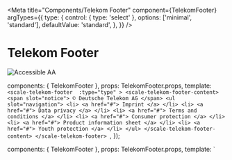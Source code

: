 
<Meta
  title="Components/Telekom Footer"
  component={TelekomFooter}
  argTypes={{
    type: {
      control: { type: 'select' },
      options: ['minimal', 'standard'],
      defaultValue: 'standard',
    },
  }}
/>

<div
  style={{
    display: 'inline-flex',
    alignItems: 'center',
    justifyContent: 'space-between',
    width: '100%',
  }}
>
  <h1>Telekom Footer</h1>
  <img src="assets/aa.png" alt="Accessible AA" />
</div>

  components: { TelekomFooter },
  props: TelekomFooter.props,
  template: `
    <scale-telekom-footer 
        :type="type"
    >
      <scale-telekom-footer-content>
        <span slot="notice"> © Deutsche Telekom AG </span>
        <ul slot="navigation">
          <li>
            <a href="#">
              Imprint
            </a>
          </li>
          <li>
            <a href="#">
              Data privacy
            </a>
          </li>
          <li>
            <a href="#">
              Terms and conditions
            </a>
          </li>
          <li>
            <a href="#">
              Consumer protection
            </a>
          </li>
          <li>
            <a href="#">
              Product information sheet
            </a>
          </li>
          <li>
            <a href="#">
              Youth protection
            </a>
          </li>
        </ul>
      </scale-telekom-footer-content>
    </scale-telekom-footer> 
  `,
});

  components: { TelekomFooter },
  props: TelekomFooter.props,
  template: `
  <div style="position: relative; height: 100%;">
    <scale-telekom-footer 
        :type="type"
        style="position:absolute; bottom: 0;  width: 100%;"
    >
      <scale-telekom-footer-content>
        <span slot="notice"> © Deutsche Telekom AG </span>
        <ul slot="navigation">
          <li>
            <a href="#">
              Imprint
            </a>
          </li>
          <li>
            <a href="#">
              Data privacy
            </a>
          </li>
          <li>
            <a href="#">
              Terms and conditions
            </a>
          </li>
          <li>
            <a href="#">
              Consumer protection
            </a>
          </li>
          <li>
            <a href="#">
              Product information sheet
            </a>
          </li>
          <li>
            <a href="#">
              Youth protection
            </a>
          </li>
        </ul>
      </scale-telekom-footer-content>
    </scale-telekom-footer> 
    </div>
  `,
});

  components: { TelekomFooter },
  props: TelekomFooter.props,
  template: `
    <scale-telekom-footer
      :type="type"
    >
      <scale-telekom-footer-content>
        <scale-telekom-footer-extended-navigation slot="extended-navigation">
          <scale-telekom-footer-extended-navigation-column heading="Topic One">
            <ul>
              <li>
                <a href="#">Topic One</a>
              </li>
              <li>
                <a href="#">Topic One</a>
              </li>
              <li>
                <a href="#">Topic One</a>
              </li>
              <li>
                <a href="#">Topic One</a>
              </li>
            </ul>
          </scale-telekom-footer-extended-navigation-column>
          <scale-telekom-footer-extended-navigation-column heading="Topic Two">
            <ul>
              <li>
                <a href="#">Topic Two</a>
              </li>
              <li>
                <a href="#">Topic Two</a>
              </li>
              <li>
                <a href="#">Topic Two</a>
              </li>
              <li>
                <a href="#">Topic Two</a>
              </li>
            </ul>
          </scale-telekom-footer-extended-navigation-column>
          <scale-telekom-footer-extended-navigation-column
            heading="Topic Three"
          >
            <ul>
              <li>
                <a href="#">Topic Three </a>
              </li>
              <li>
                <a href="#">Topic Three </a>
              </li>
              <li>
                <a href="#">Topic Three </a>
              </li>
              <li>
                <a href="#">Topic Three </a>
              </li>
            </ul>
          </scale-telekom-footer-extended-navigation-column>
          <scale-telekom-footer-extended-navigation-column heading="Topic Four">
            <ul>
              <li>
                <a href="#">Topic Four </a>
              </li>
              <li>
                <a href="#">Topic Four </a>
              </li>
              <li>
                <a href="#">Topic Four </a>
              </li>
              <li>
                <a href="#">Topic Four </a>
              </li>
            </ul>
          </scale-telekom-footer-extended-navigation-column>
        </scale-telekom-footer-extended-navigation>
        <span slot="notice"> © Deutsche Telekom AG </span>
        <ul slot="navigation">
          <li>
            <a href="#"> Imprint </a>
          </li>
          <li>
            <a href="#"> Data privacy </a>
          </li>
          <li>
            <a href="#"> Terms and conditions </a>
          </li>
          <li>
            <a href="#"> Consumer protection </a>
          </li>
          <li>
            <a href="#"> Product information sheet </a>
          </li>
          <li>
            <a href="#"> Youth protection </a>
          </li>
        </ul>
      </scale-telekom-footer-content>
    </scale-telekom-footer>
  `,
});

## Standard

<Canvas withSource="none">
  <Story name="Standard" height={400}>
    {Template.bind({})}
  </Story>
</Canvas>

<ArgsTable story="Standard" />

### Scoped CSS variables

```css
:host {
  --font-size: var(--telekom-typography-font-size-caption);
  --font-color: var(--telekom-color-text-and-icon-white-standard);

  --font-large: var(--telekom-text-style-ui);
  --background-footer: var(--telekom-color-ui-black);
  --background-footer-minimal: var(--telekom-color-background-canvas);
}
```

```html
<scale-telekom-footer>
  <scale-telekom-footer-content>
    <span slot="notice"> © Deutsche Telekom AG </span>
    <ul slot="navigation">
      <li>
        <a href="#"> Imprint </a>
      </li>
      <li>
        <a href="#"> Data privacy </a>
      </li>
      <li>
        <a href="#"> Terms and conditions </a>
      </li>
      <li>
        <a href="#"> Consumer protection </a>
      </li>
      <li>
        <a href="#"> Product information sheet </a>
      </li>
      <li>
        <a href="#"> Youth protection </a>
      </li>
    </ul>
  </scale-telekom-footer-content>
</scale-telekom-footer>
```

## Minimal

<Canvas withSource="none">
  <Story
    name="Minimal"
    args={{
      type: 'minimal',
    }}
  >
    {Template.bind({})}
  </Story>
</Canvas>

```html
<scale-telekom-footer type="minimal">
  <!-- … -->
</scale-telekom-footer>
```

## Extended

<Canvas withSource="none">
  <Story name="Extended" height={600}>
    {ExtendedTemplate.bind({})}
  </Story>
</Canvas>

```html
<scale-telekom-footer>
  <scale-telekom-footer-content>
    <scale-telekom-footer-extended-navigation slot="extended-navigation">
      <scale-telekom-footer-extended-navigation-column heading="Topic One">
        <ul>
          <li>
            <a href="#">Topic One</a>
          </li>
          <li>
            <a href="#">Topic One</a>
          </li>
          <li>
            <a href="#">Topic One</a>
          </li>
          <li>
            <a href="#">Topic One</a>
          </li>
        </ul>
      </scale-telekom-footer-extended-navigation-column>
      <!-- … -->
    </scale-telekom-footer-extended-navigation>
    <!-- … -->
  </scale-telekom-footer-content>
</scale-telekom-footer>
```

## Data API (Backward compatibility)

> This scale-telekom-footer-data-back-compat component is only meant to make it easier to migrate from a [previous version of the Brand Footer](?path=/usage/components-footer--standard). If you do not need to migrate, please avoid it. Learn more about the [expected data shape](https://github.com/telekom/scale/blob/main/packages/storybook-vue/stories/components/telekom-brand-header-navigation/fixtures.js).

<Canvas withSource="none">
  <Story
    name="Data API"
    inline={false}
    height={500}
    args={{
      footerNavigation: JSON.stringify(footerNavigation),
      type: 'minimal',
    }}
  >
    {() => ({
      components: { TelekomFooterDataBackCompat },
      props: TelekomFooterDataBackCompat.props,
      template: `
        <scale-telekom-footer-data-back-compat
          :footer-navigation="footerNavigation"
          :type="type"
          :copyright="copyright"
        >
        </scale-telekom-footer-data-back-compat>
      `,
    })}
  </Story>
</Canvas>

```html
<scale-telekom-footer-data-back-compat
  type="minimal"
  copyright="© Deutsche Telekom AG"
></scale-telekom-footer-data-back-compat>

<script>
  const footer = window.document.querySelector(
    'scale-telekom-footer-data-back-compat'
  );
  footer.footerNavigation = [...[]];
</script>
```

